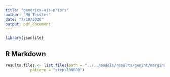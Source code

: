 ```yaml
---
title: "generics-ais-priors"
author: "MH Tessler"
date: "7/10/2020"
output: pdf_document
---
```


```r
library(jsonlite)
```

## R Markdown

```r
results.files <- list.files(path = "../../models/results/genint/marginal_likelihood/",
           pattern = "steps100000")

```

